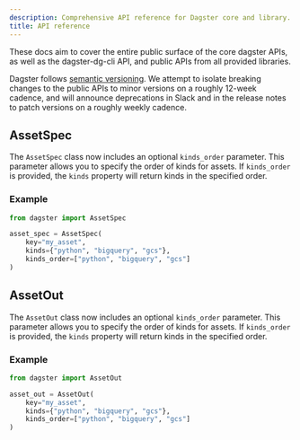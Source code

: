 ```yaml
---
description: Comprehensive API reference for Dagster core and library.
title: API reference
---
```


These docs aim to cover the entire public surface of the core dagster APIs, as well as the dagster-dg-cli API, and public APIs from all provided libraries.

Dagster follows [semantic versioning](https://semver.org/). We attempt to isolate breaking changes to the public APIs to minor versions on a roughly 12-week cadence, and will announce deprecations in Slack and in the release notes to patch versions on a roughly weekly cadence.

## AssetSpec

The `AssetSpec` class now includes an optional `kinds_order` parameter. This parameter allows you to specify the order of kinds for assets. If `kinds_order` is provided, the `kinds` property will return kinds in the specified order.

### Example

```python
from dagster import AssetSpec

asset_spec = AssetSpec(
    key="my_asset",
    kinds={"python", "bigquery", "gcs"},
    kinds_order=["python", "bigquery", "gcs"]
)
```

## AssetOut

The `AssetOut` class now includes an optional `kinds_order` parameter. This parameter allows you to specify the order of kinds for assets. If `kinds_order` is provided, the `kinds` property will return kinds in the specified order.

### Example

```python
from dagster import AssetOut

asset_out = AssetOut(
    key="my_asset",
    kinds={"python", "bigquery", "gcs"},
    kinds_order=["python", "bigquery", "gcs"]
)
```
